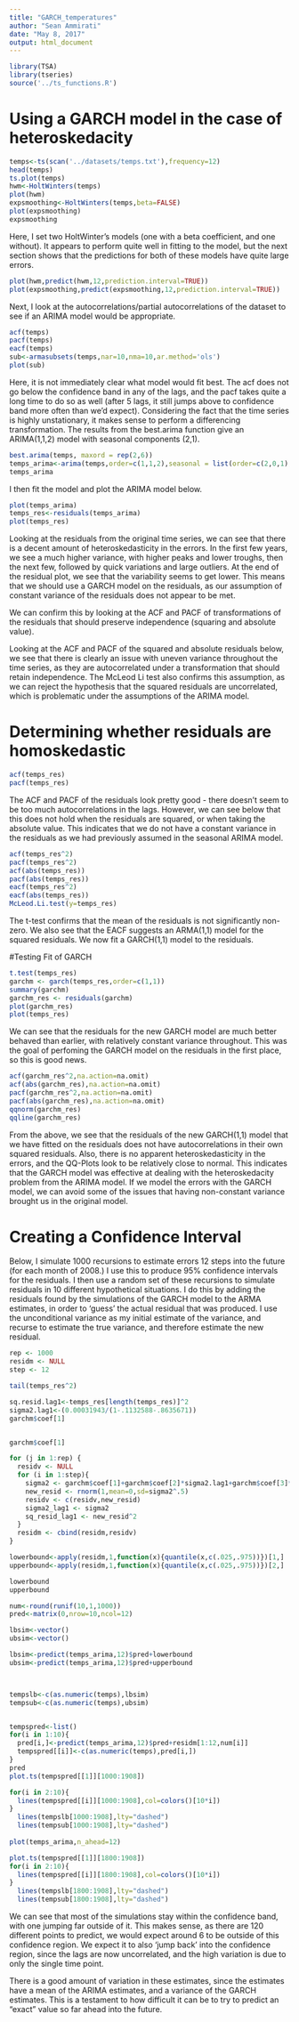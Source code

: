 ```yaml
---
title: "GARCH_temperatures"
author: "Sean Ammirati"
date: "May 8, 2017"
output: html_document
---
```

```r
library(TSA)
library(tseries)
source('../ts_functions.R')
```
# Using a GARCH model in the case of heteroskedacity 
```r
temps<-ts(scan('../datasets/temps.txt'),frequency=12)
head(temps)
ts.plot(temps)
hwm<-HoltWinters(temps)
plot(hwm)
expsmoothing<-HoltWinters(temps,beta=FALSE)
plot(expsmoothing)
expsmoothing
```
Here, I set two HoltWinter's models (one with a beta coefficient, and one without). It appears to perform quite well in fitting to the model, but the next section shows that the predictions for both of these models have quite large errors. 
```r
plot(hwm,predict(hwm,12,prediction.interval=TRUE))
plot(expsmoothing,predict(expsmoothing,12,prediction.interval=TRUE))
```
Next, I look at the autocorrelations/partial autocorrelations of the dataset to see if an ARIMA model would be appropriate. 
```r
acf(temps)
pacf(temps)
eacf(temps)
sub<-armasubsets(temps,nar=10,nma=10,ar.method='ols')
plot(sub)
```
Here, it is not immediately clear what model would fit best. The acf does not go below the confidence band in any of the lags, and the pacf takes quite a long time to do so as well (after 5 lags, it still jumps above to confidence band more often than we'd expect). Considering the fact that the time series is highly unstationary, it makes sense to perform a differencing transformation. The results from the best.arima function give an ARIMA(1,1,2) model with seasonal components (2,1). 
```r
best.arima(temps, maxord = rep(2,6))
temps_arima<-arima(temps,order=c(1,1,2),seasonal = list(order=c(2,0,1),frequency(temps)),method="CSS")
temps_arima
```
I then fit the model and plot the ARIMA model below. 
```r
plot(temps_arima)
temps_res<-residuals(temps_arima)
plot(temps_res)
```
Looking at the residuals from the original time series, we can see that there is a decent amount of heteroskedasticity in the errors. In the first few years, we see a much higher variance, with higher peaks and lower troughs, then the next few, followed by quick variations and large outliers. At the end of the residual plot, we see that the variability seems to get lower. This means that we should use a GARCH model on the residuals, as our assumption of constant variance of the residuals does not appear to be met. 

We can confirm this by looking at the ACF and PACF of transformations of the residuals that should preserve independence (squaring and absolute value). 

Looking at the ACF and PACF of the squared and absolute residuals below, we see that there is clearly an issue with uneven variance throughout the time series, as they are autocorrelated under a transformation that should retain independence. The McLeod Li test also confirms this assumption, as we can reject the hypothesis that the squared residuals are uncorrelated, which is problematic under the assumptions of the ARIMA model.

# Determining whether residuals are homoskedastic
```r
acf(temps_res)
pacf(temps_res)
```
The ACF and PACF of the residuals look pretty good - there doesn't seem to be too much autocorrelations in the lags. However, we can see below that this does not hold when the residuals are squared, or when taking the absolute value. This indicates that we do not have a constant variance in the residuals as we had previously assumed in the seasonal ARIMA model. 
```r
acf(temps_res^2)
pacf(temps_res^2)
acf(abs(temps_res))
pacf(abs(temps_res))
eacf(temps_res^2)
eacf(abs(temps_res))
McLeod.Li.test(y=temps_res)
```
The t-test confirms that the mean of the residuals is not significantly non-zero. We also see that the EACF suggests an ARMA(1,1) model for the squared residuals. We now fit a GARCH(1,1) model to the residuals. 

#Testing Fit of GARCH
```r
t.test(temps_res)
garchm <- garch(temps_res,order=c(1,1))
summary(garchm)
garchm_res <- residuals(garchm)
plot(garchm_res)
plot(temps_res)
```
We can see that the residuals for the new GARCH model are much better behaved than earlier, with relatively constant variance throughout. This was the goal of perfoming the GARCH model on the residuals in the first place, so this is good news. 
```r
acf(garchm_res^2,na.action=na.omit)
acf(abs(garchm_res),na.action=na.omit)
pacf(garchm_res^2,na.action=na.omit)
pacf(abs(garchm_res),na.action=na.omit)
qqnorm(garchm_res)
qqline(garchm_res)
```
From the above, we see that the residuals of the new GARCH(1,1) model that we have fitted on the residuals does not have autocorrelations in their own squared residuals. Also, there is no apparent heteroskedasticity in the errors, and the QQ-Plots look to be relatively close to normal. This indicates that the GARCH model was effective at dealing with the heteroskedacity problem from the ARIMA model. If we model the errors with the GARCH model, we can avoid some of the issues that having non-constant variance brought us in the original model. 

# Creating a Confidence Interval
Below, I simulate 1000 recursions to estimate errors 12 steps into the future (for each month of 2008.) I use this to produce 95% confidence intervals for the residuals. I then use a random set of these recursions to simulate residuals in 10 different hypothetical situations. I do this by adding the residuals found by the simulations of the GARCH model to the ARMA estimates, in order to 'guess' the actual residual that was produced. I use the unconditional variance as my initial estimate of the variance, and recurse to estimate the true variance, and therefore estimate the new residual.

```r
rep <- 1000
residm <- NULL
step <- 12

tail(temps_res^2)

sq.resid.lag1<-temps_res[length(temps_res)]^2
sigma2.lag1<-(0.00031943/(1-.1132588-.8635671))
garchm$coef[1]


garchm$coef[1]

for (j in 1:rep) {
  residv <- NULL
  for (i in 1:step){
    sigma2 <- garchm$coef[1]+garchm$coef[2]*sigma2.lag1+garchm$coef[3]*sq.resid.lag1 
    new_resid <- rnorm(1,mean=0,sd=sigma2^.5) 
    residv <- c(residv,new_resid)
    sigma2_lag1 <- sigma2
    sq_resid_lag1 <- new_resid^2
  }
  residm <- cbind(residm,residv)
}

lowerbound<-apply(residm,1,function(x){quantile(x,c(.025,.975))})[1,]
upperbound<-apply(residm,1,function(x){quantile(x,c(.025,.975))})[2,]

lowerbound
upperbound

num<-round(runif(10,1,1000))
pred<-matrix(0,nrow=10,ncol=12)

lbsim<-vector()
ubsim<-vector()

lbsim<-predict(temps_arima,12)$pred+lowerbound
ubsim<-predict(temps_arima,12)$pred+upperbound



tempslb<-c(as.numeric(temps),lbsim)
tempsub<-c(as.numeric(temps),ubsim)


tempspred<-list()
for(i in 1:10){
  pred[i,]<-predict(temps_arima,12)$pred+residm[1:12,num[i]]
  tempspred[[i]]<-c(as.numeric(temps),pred[i,])
}
pred
plot.ts(tempspred[[1]][1000:1908])

for(i in 2:10){
  lines(tempspred[[i]][1000:1908],col=colors()[10*i])
}
  lines(tempslb[1000:1908],lty="dashed")
  lines(tempsub[1000:1908],lty="dashed")
  
plot(temps_arima,n_ahead=12)

plot.ts(tempspred[[1]][1800:1908])
for(i in 2:10){
  lines(tempspred[[i]][1800:1908],col=colors()[10*i])
}
  lines(tempslb[1800:1908],lty="dashed")
  lines(tempsub[1800:1908],lty="dashed")
```
We can see that most of the simulations stay within the confidence band, with one jumping far outside of it. This makes sense, as there are 120 different points to predict, we would expect around 6 to be outside of this confidence region. We expect it to also 'jump back' into the confidence region, since the lags are now uncorrelated, and the high variation is due to only the single time point. 

There is a good amount of variation in these estimates, since the estimates have a mean of the ARIMA estimates, and a variance of the GARCH estimates. This is a testament to how difficult it can be to try to predict an "exact" value so far ahead into the future.



